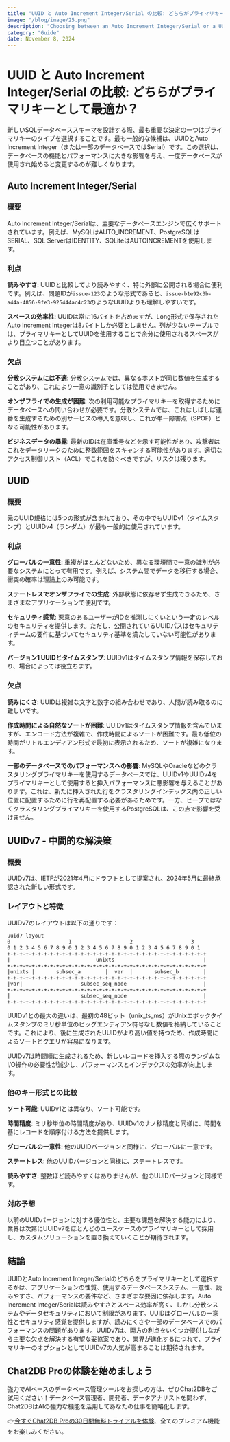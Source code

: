 ```yaml
---
title: "UUID と Auto Increment Integer/Serial の比較: どちらがプライマリキーとして最適か？"
image: "/blog/image/25.png"
description: "Choosing between an Auto Increment Integer/Serial or a UUID as primary key takes into account database performance, data replication and merging, security and privacy."
category: "Guide"
date: November 8, 2024
---
```


# UUID と Auto Increment Integer/Serial の比較: どちらがプライマリキーとして最適か？

新しいSQLデータベーススキーマを設計する際、最も重要な決定の一つはプライマリキーのタイプを選択することです。最も一般的な候補は、UUIDとAuto Increment Integer（または一部のデータベースではSerial）です。この選択は、データベースの機能とパフォーマンスに大きな影響を与え、一度データベースが使用され始めると変更するのが難しくなります。

## Auto Increment Integer/Serial

### 概要

Auto Increment Integer/Serialは、主要なデータベースエンジンで広くサポートされています。例えば、MySQLはAUTO_INCREMENT、PostgreSQLはSERIAL、SQL ServerはIDENTITY、SQLiteはAUTOINCREMENTを使用します。

### 利点

**読みやすさ**: UUIDと比較してより読みやすく、特に外部に公開される場合に便利です。例えば、問題IDが`issue-123`のような形式であると、`issue-b1e92c3b-a44a-4856-9fe3-925444ac4c23`のようなUUIDよりも理解しやすいです。

**スペースの効率性**: UUIDは常に16バイトを占めますが、Long形式で保存されたAuto Increment Integerは8バイトしか必要としません。列が少ないテーブルでは、プライマリキーとしてUUIDを使用することで余分に使用されるスペースがより目立つことがあります。

### 欠点

**分散システムには不適**: 分散システムでは、異なるホストが同じ数値を生成することがあり、これにより一意の識別子としては使用できません。

**オンザフライでの生成が困難**: 次の利用可能なプライマリキーを取得するためにデータベースへの問い合わせが必要です。分散システムでは、これはしばしば連番を生成するための別サービスの導入を意味し、これが単一障害点（SPOF）となる可能性があります。

**ビジネスデータの暴露**: 最新のIDは在庫番号などを示す可能性があり、攻撃者はこれをデータリークのために整数範囲をスキャンする可能性があります。適切なアクセス制御リスト（ACL）でこれを防ぐべきですが、リスクは残ります。

## UUID

### 概要

元のUUID規格には5つの形式が含まれており、その中でもUUIDv1（タイムスタンプ）とUUIDv4（ランダム）が最も一般的に使用されています。

### 利点

**グローバルの一意性**: 重複がほとんどないため、異なる環境間で一意の識別が必要なシステムにとって有用です。例えば、システム間でデータを移行する場合、衝突の確率は理論上のみ可能です。

**ステートレスでオンザフライでの生成**: 外部状態に依存せず生成できるため、さまざまなアプリケーションで便利です。

**セキュリティ感覚**: 悪意のあるユーザーがIDを推測しにくいという一定のレベルのセキュリティを提供します。ただし、公開されているUUIDパスはセキュリティチームの要件に基づいてセキュリティ基準を満たしていない可能性があります。

**バージョン1 UUIDとタイムスタンプ**: UUIDv1はタイムスタンプ情報を保存しており、場合によっては役立ちます。

### 欠点

**読みにくさ**: UUIDは複雑な文字と数字の組み合わせであり、人間が読み取るのに難しいです。

**作成時間による自然なソートが困難**: UUIDv1はタイムスタンプ情報を含んでいますが、エンコード方法が複雑で、作成時間によるソートが困難です。最も低位の時間がリトルエンディアン形式で最初に表示されるため、ソートが複雑になります。

**一部のデータベースでのパフォーマンスへの影響**: MySQLやOracleなどのクラスタリングプライマリキーを使用するデータベースでは、UUIDv1やUUIDv4をプライマリキーとして使用すると挿入パフォーマンスに悪影響を与えることがあります。これは、新たに挿入された行をクラスタリングインデックス内の正しい位置に配置するために行を再配置する必要があるためです。一方、ヒープではなくクラスタリングプライマリキーを使用するPostgreSQLは、この点で影響を受けません。

## UUIDv7 - 中間的な解決策

### 概要

UUIDv7は、IETFが2021年4月にドラフトとして提案され、2024年5月に最終承認された新しい形式です。

### レイアウトと特徴

UUIDv7のレイアウトは以下の通りです：

```
uuid7 layout
0                   1                   2                   3
0 1 2 3 4 5 6 7 8 9 0 1 2 3 4 5 6 7 8 9 0 1 2 3 4 5 6 7 8 9 0 1
+-+-+-+-+-+-+-+-+-+-+-+-+-+-+-+-+-+-+-+-+-+-+-+-+-+-+-+-+-+-+-+-+
|                            unixts                             |
+-+-+-+-+-+-+-+-+-+-+-+-+-+-+-+-+-+-+-+-+-+-+-+-+-+-+-+-+-+-+-+-+
|unixts |       subsec_a        |  ver  |       subsec_b        |
+-+-+-+-+-+-+-+-+-+-+-+-+-+-+-+-+-+-+-+-+-+-+-+-+-+-+-+-+-+-+-+-+
|var|                   subsec_seq_node                         |
+-+-+-+-+-+-+-+-+-+-+-+-+-+-+-+-+-+-+-+-+-+-+-+-+-+-+-+-+-+-+-+-+
|                       subsec_seq_node                         |
+-+-+-+-+-+-+-+-+-+-+-+-+-+-+-+-+-+-+-+-+-+-+-+-+-+-+-+-+-+-+-+-+
```

UUIDv1との最大の違いは、最初の48ビット（unix_ts_ms）がUnixエポックタイムスタンプのミリ秒単位のビッグエンディアン符号なし数値を格納していることです。これにより、後に生成されたUUIDがより高い値を持つため、作成時間によるソートとクエリが容易になります。

UUIDv7は時間順に生成されるため、新しいレコードを挿入する際のランダムなI/O操作の必要性が減少し、パフォーマンスとインデックスの効率が向上します。

### 他のキー形式との比較

**ソート可能**: UUIDv1とは異なり、ソート可能です。

**時間精度**: ミリ秒単位の時間精度があり、UUIDv1のナノ秒精度と同様に、時間を基にレコードを順序付ける方法を提供します。

**グローバルの一意性**: 他のUUIDバージョンと同様に、グローバルに一意です。

**ステートレス**: 他のUUIDバージョンと同様に、ステートレスです。

**読みやすさ**: 整数ほど読みやすくはありませんが、他のUUIDバージョンと同様です。

### 対応予想

以前のUUIDバージョンに対する優位性と、主要な課題を解決する能力により、業界は次第にUUIDv7をほとんどのユースケースのプライマリキーとして採用し、カスタムソリューションを置き換えていくことが期待されます。

## 結論

UUIDとAuto Increment Integer/Serialのどちらをプライマリキーとして選択するかは、アプリケーションの性質、使用するデータベースシステム、一意性、読みやすさ、パフォーマンスの要件など、さまざまな要因に依存します。Auto Increment Integer/Serialは読みやすさとスペース効率が高く、しかし分散システムやデータセキュリティにおいて制限があります。UUIDはグローバルの一意性とセキュリティ感覚を提供しますが、読みにくさや一部のデータベースでのパフォーマンスの問題があります。UUIDv7は、両方の利点をいくつか提供しながら主要な欠点を解決する有望な妥協案であり、業界が進化するにつれて、プライマリキーのオプションとしてUUIDv7の人気が高まることは期待されます。

## Chat2DB Proの体験を始めましょう

強力でAIベースのデータベース管理ツールをお探しの方は、ぜひChat2DBをご試用ください！データベース管理者、開発者、データアナリストを問わず、Chat2DBはAIの強力な機能を活用してあなたの仕事を簡略化します。

👉[今すぐChat2DB Proの30日間無料トライアルを体験](https://chat2db.ai/pricing)、全てのプレミアム機能をお楽しみください。
